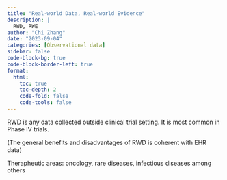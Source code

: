 ```yaml
---
title: "Real-world Data, Real-world Evidence"
description: |
  RWD, RWE
author: "Chi Zhang"
date: "2023-09-04"
categories: [Observational data]
sidebar: false
code-block-bg: true
code-block-border-left: true
format: 
  html:
    toc: true
    toc-depth: 2
    code-fold: false
    code-tools: false
---
```



RWD is any data collected outside clinical trial setting. It is most common in Phase IV trials.

(The general benefits and disadvantages of RWD is coherent with EHR data)

Therapheutic areas: oncology, rare diseases, infectious diseases among others










